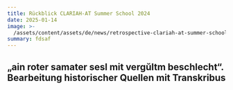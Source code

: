 ```yaml
---
title: Rückblick CLARIAH-AT Summer School 2024
date: 2025-01-14
image: >-
  /assets/content/assets/de/news/retrospective-clariah-at-summer-school-2024/image.jpg
summary: fdsaf
---
```

## „ain roter samater sesl mit vergŭltm beschlecht“. Bearbeitung historischer Quellen mit Transkribus

